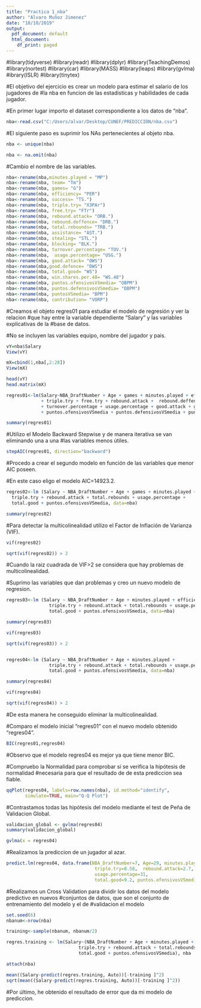 ```yaml
---
title: "Practica 1_nba"
author: "Alvaro Muñoz Jimenez"
date: "10/10/2019"
output:
  pdf_document: default
  html_document:
    df_print: paged
---
```

#library(tidyverse)
#library(readr)
#library(dplyr)
#library(TeachingDemos)
#library(nortest)
#library(car)
#library(MASS)
#library(leaps)
#library(gvlma)
#ibrary(ISLR)
#library(tinytex)


#El objetivo del ejercicio es crear un modelo para estimar el salario de los jugadores de #la nba en funcion de las estadisticas y habilidades de cada jugador.

#En primer lugar importo el dataset correspondiente a los datos de "nba".

```r
nba<-read.csv("C:/Users/alvar/Desktop/CUNEF/PREDICCIÓN/nba.csv")

```

#El siguiente paso es suprimir los NAs pertenecientes al objeto nba.

```r
nba <- unique(nba)

nba <- na.omit(nba)
```

#Cambio el nombre de las variables.

```r
nba<-rename(nba,minutes.played = "MP")
nba<-rename(nba, team= "Tm")
nba<-rename(nba, games= "G")
nba<-rename(nba, efficiency= "PER")
nba<-rename(nba, success= "TS.")
nba<-rename(nba, triple.try= "X3PAr")
nba<-rename(nba, free.try= "FTr")
nba<-rename(nba, rebound.attack= "ORB.")
nba<-rename(nba, rebound.deffence= "DRB.")
nba<-rename(nba, total.rebounds= "TRB.")
nba<-rename(nba, assistance= "AST.")
nba<-rename(nba, stealing= "STL.")
nba<-rename(nba, blocking= "BLK.")
nba<-rename(nba, turnover.percentage= "TOV.")
nba<-rename(nba,  usage.percentage= "USG.")
nba<-rename(nba, good.attack= "OWS")
nba<-rename(nba,good.defence= "DWS")
nba<-rename(nba, total.good= "WS")
nba<-rename(nba, win.shares.per.48= "WS.48")
nba<-rename(nba, puntos.ofensivosVSmedia= "OBPM")
nba<-rename(nba, puntos.defensivosVSmedia= "DBPM")
nba<-rename(nba, puntosVSmedia= "BPM")
nba<-rename(nba, contribution= "VORP")
```

#Creamos el objeto regres01 para estudiar el modelo de regresión y ver la relacion 
#que hay entre la variable dependiente "Salary" y las variables explicativas de la 
#base de datos.

#No se incluyen  las variables equipo, nombre del jugador y pais.


```r
vY=nba$Salary
View(vY)

mX=cbind(1,nba[,2:28])
View(mX)

head(vY)
head.matrix(mX)

regres01<-lm(Salary~NBA_DraftNumber + Age + games + minutes.played + efficiency + success 
             + triple.try + free.try + rebound.attack +  rebound.deffence + total.rebounds + assistance + stealing + blocking
             + turnover.percentage + usage.percentage + good.attack + good.defence +total.good + win.shares.per.48
             + puntos.ofensivosVSmedia + puntos.defensivosVSmedia + puntosVSmedia + contribution, data=nba)

summary(regres01)

```

#Utilizo el Modelo  Backward Stepwise y de manera iterativa se van eliminando una a una
#las variables menos útiles.

```r
stepAIC(regres01, direction="backward")
```

#Procedo a crear el segundo modelo en función de las variables que menor AIC poseen.

#En este caso eligo el modelo AIC=14923.2.

```r
regres02<-lm (Salary ~ NBA_DraftNumber + Age + games + minutes.played + efficiency + 
  triple.try + rebound.attack + total.rebounds + usage.percentage + 
  total.good + puntos.ofensivosVSmedia, data=nba)

summary(regres02)

```

#Para detectar la multicolinealidad utilizo el Factor de Inflación de Varianza (VIF).

```r
vif(regres02)

sqrt(vif(regres02)) > 2
```

#Cuando la raiz cuadrada de VIF>2 se considera que hay problemas de multicolinealidad.

#Suprimo las variables que dan problemas y creo un nuevo modelo de regresion.

```r
regres03<-lm (Salary ~ NBA_DraftNumber + Age + minutes.played + efficiency + 
                triple.try + rebound.attack + total.rebounds + usage.percentage + 
                total.good + puntos.ofensivosVSmedia, data=nba)

summary(regres03)

vif(regres03)

sqrt(vif(regres03)) > 2


regres04<-lm (Salary ~ NBA_DraftNumber + Age + minutes.played +  
                triple.try + rebound.attack + total.rebounds + usage.percentage + 
                total.good + puntos.ofensivosVSmedia, data=nba)

summary(regres04)

vif(regres04)

sqrt(vif(regres04)) > 2
```


#De esta manera he conseguido eliminar la multicolinealidad. 

#Comparo el modelo inicial "regres01" con el nuevo modelo obtenido "regres04".

```r
BIC(regres01,regres04)
```


#Observo que el modelo regres04 es mejor ya que tiene menor BIC.  

#Compruebo la Normalidad para comprobar si se verifica la hipótesis de normalidad 
#necesaria para que el resultado de de esta prediccion sea fiable.

```r
qqPlot(regres04, labels=row.names(nba), id.method="identify",
       simulate=TRUE, main="Q-Q Plot")
```

#Contrastamos todas las hipótesis del modelo mediante el test de Peña de Validacion Global.

```r
validacion_global <- gvlma(regres04)
summary(validacion_global)

gvlma(x = regres04)

```

#Realizamos la prediccion de un jugador al azar.

```r
predict.lm(regres04, data.frame(NBA_DraftNumber=7, Age=29, minutes.played=1631,  
                                 triple.try=0.58,  rebound.attack=2.7, total.rebounds=8.9, 
                                 usage.percentage=31, 
                                 total.good=9.2, puntos.ofensivosVSmedia=9.8 ))

```

#Realizamos un Cross Validation para dividir los datos del modelo predictivo  en nuevos #conjuntos de datos, que son el conjunto de entrenamiento  del modelo y el de
#validacion el modelo


```r
set.seed(6)
nbanum<-nrow(nba)
```


```r
training<-sample(nbanum, nbanum/2)

regres.training <- lm(Salary~(NBA_DraftNumber + Age + minutes.played +  
                           triple.try + rebound.attack + total.rebounds + usage.percentage + 
                           total.good + puntos.ofensivosVSmedia), nba , subset =training )
```

```r
attach(nba)
```

```r
mean((Salary-predict(regres.training, Auto))[-training ]^2)
sqrt(mean((Salary-predict(regres.training, Auto))[-training ]^2))
```

#Por último, he obtenido el resultado de error que da mi modelo de prediccion.
